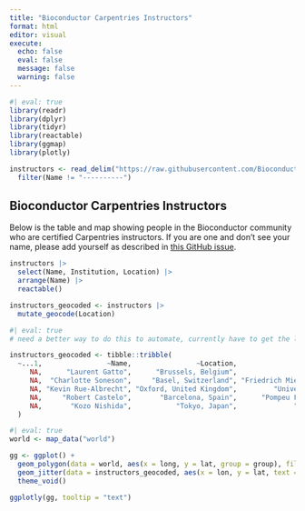 ```yaml
---
title: "Bioconductor Carpentries Instructors"
format: html
editor: visual
execute:
  echo: false
  eval: false
  message: false
  warning: false
---
```


```r
#| eval: true
library(readr)
library(dplyr)
library(tidyr)
library(reactable)
library(ggmap)
library(plotly)
```

```r
instructors <- read_delim("https://raw.githubusercontent.com/Bioconductor/bioconductor-teaching/master/bioc-instructors.md", delim = '|', trim_ws = TRUE) |> 
  filter(Name != "----------")
```

## Bioconductor Carpentries Instructors

Below is the table and map showing people in the Bioconductor community who are certified Carpentries instructors. If you are one and don't see your name, please add yourself as described in [this GitHub issue](https://github.com/Bioconductor/bioconductor-teaching/issues/22#issuecomment-1384258079).

```r
instructors |> 
  select(Name, Institution, Location) |> 
  arrange(Name) |> 
  reactable()
```

```r
instructors_geocoded <- instructors |> 
  mutate_geocode(Location)
```

```r
#| eval: true
# need a better way to do this to automate, currently have to get the locations locally using code above then hardcode them as below, as needs Google Maps API key to get the geocode info

instructors_geocoded <- tibble::tribble(
  ~...1,                ~Name,                ~Location,                   ~Institution,                                 ~www, ~...6,        ~lon,       ~lat,
     NA,      "Laurent Gatto",      "Brussels, Belgium",                    "UCLouvain",    "https://lgatto.github.io/about/",    NA,   4.3571696, 50.8476424,
     NA,  "Charlotte Soneson",     "Basel, Switzerland", "Friedrich Miescher Institute",        "https://csoneson.github.io/",    NA,   7.5885761, 47.5595986,
     NA, "Kevin Rue-Albrecht", "Oxford, United Kingdom",         "University of Oxford",        "https://kevinrue.github.io/",    NA,  -1.2577263, 51.7520209,
     NA,     "Robert Castelo",       "Barcelona, Spain",      "Pompeu Fabra University", "https://functionalgenomics.upf.edu",    NA,    2.168568, 41.3873974,
     NA,       "Kozo Nishida",           "Tokyo, Japan",              "Riken Institute",           "https://github.com/kozo2",    NA, 139.6503106, 35.6761919
  )
```

```r
#| eval: true
world <- map_data("world")

gg <- ggplot() +
  geom_polygon(data = world, aes(x = long, y = lat, group = group), fill = "grey") +
  geom_jitter(data = instructors_geocoded, aes(x = lon, y = lat, text = paste(Name, Institution, sep = "\n")), color = 'red') +
  theme_void()

ggplotly(gg, tooltip = "text")
```
